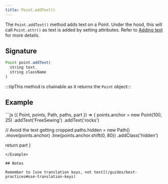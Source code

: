 ```yaml
---
title: Point.addText()
---
```


The `Point.addText()` method adds text on a Point. Under the hood, this will
call `Point.attr()` as text is added by setting attributes. Refer to [Adding
text](/howtos/code/adding-text) for more details.

## Signature

```js
Point point.addText(
  string text,
  string className
)
```

:::tipThis method is chainable as it returns the `Point` object:::

## Example

<Example caption="Examples of Point.addText(), compare this to [Point.setText](/reference/api/point/settext)">
```js
({ Point, points, Path, paths, part }) => {
  points.anchor = new Point(100, 25)
    .addText('FreeSewing')
    .addText('rocks')

  // Avoid the text getting cropped
  paths.hidden = new Path()
    .move(points.anchor)
    .line(points.anchor.shift(0, 80))
    .addClass('hidden')


  return part
}
```
</Example>

## Notes

Remember to [use translation keys, not text](/guides/best-practices#use-translation-keys)
